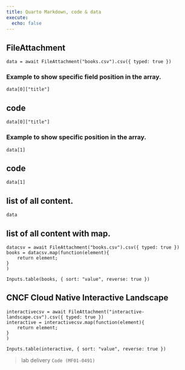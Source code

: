 ```yaml
---
title: Quarto Markdown, code & data
execute:
  echo: false
---
```


## FileAttachment

```ojs
data = await FileAttachment("books.csv").csv({ typed: true })
```

### Example to show specific field position in the array.

```ojs
data[0]["title"]
```

::: {.callout-tip collapse="false" layout-ncol=2 icon=true}

## code

```
data[0]["title"]
```
:::

### Example to show specific position in the array.

```ojs
data[1]
```

::: {.callout-tip collapse="false" layout-ncol=2 icon=true}

## code

```
data[1]
```

:::

## list of all content.

```ojs
data
```

## list of all content with map.

```ojs
datacsv = await FileAttachment("books.csv").csv({ typed: true })
books = datacsv.map(function(element){
    return element;
}
)

Inputs.table(books, { sort: "value", reverse: true })

```

## CNCF Cloud Native Interactive Landscape

```ojs
interactivecsv = await FileAttachment("interactive-landscape.csv").csv({ typed: true })
interactive = interactivecsv.map(function(element){
    return element;
}
)

Inputs.table(interactive, { sort: "value", reverse: true })

```

>
lab delivery
 `Code (MF01-0491)`
